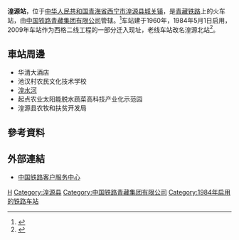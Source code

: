 {{Infobox China railway station 
|车站名称 = 湟源站
|图片 = 
|图片介绍 = 
|车站拼音 = Huangyuan
|英文名称 = Huangyuan Railway Station
|车站代码 = 43574
|电报码 = HNO
|拼音码 = HYU
|车站地址 = [[青海省|青海省]][[西宁市|西宁市]][[湟源县|湟源县]][[城关镇_(湟源县)|城关镇]]
|归属 = [[中国铁路青藏集团有限公司|中国铁路青藏集团有限公司]]
|线路 = [[青藏铁路|青藏铁路]]
|车站等级 = [[三等站_(中铁)|三等站]]
|月台数目 = 
|站台面 = 
|股道数目 = 
|坐标 = 
|网站 = 
}}
'''湟源站'''，位于[[中华人民共和国|中华人民共和国]][[青海省|青海省]][[西宁市|西宁市]][[湟源县|湟源县]][[城关镇_(湟源县)|城关镇]]，是[[青藏铁路|青藏铁路]]上的火车站，由[[中国铁路青藏集团有限公司|中国铁路青藏集团有限公司]]管辖。<ref>{{Cite web |url=http://search.huochepiao.com/huochezhan/jieshao/733.htm |title=湟源火车站介绍 |accessdate=2017-02-13 |archive-date=2017-02-13 |archive-url=https://web.archive.org/web/20170213165949/http://search.huochepiao.com/huochezhan/jieshao/733.htm |dead-url=no }}</ref>车站建于1960年，1984年5月1日启用，2009年车站作为西格二线工程的一部分迁入现址，老线车站改名湟源北站<ref>{{cite news|title=青藏铁路部分车站设置改变 6个无人站将被关闭|url=http://www.qhnews.com/index/system/2009/12/14/010024349.shtml|publisher=青海新闻网|date=2009-12-14|accessdate=2018-09-14|archive-date=2018-09-14|archive-url=https://web.archive.org/web/20180914061118/http://www.qhnews.com/index/system/2009/12/14/010024349.shtml|dead-url=no}}</ref>。

==車站周邊==
* 华清大酒店
* 池汉村农民文化技术学校
* [[湟水河|湟水河]]
* 起点农业太阳能脱水蔬菜高科技产业化示范园
* 湟源县农牧和扶贫开发局

==參考資料==
{{reflist}}
==外部連結==
* [http://www.12306.cn/mormhweb/ 中国铁路客户服务中心] {{Wayback|url=http://www.12306.cn/mormhweb/ |date=20180205163941 }}
{{China-rail-stub}}
{{青藏铁路}}
[[Category:西宁市铁路车站|H]]
[[Category:湟源县|Category:湟源县]]
[[Category:中国铁路青藏集团有限公司|Category:中国铁路青藏集团有限公司]]
[[Category:1984年启用的铁路车站|Category:1984年启用的铁路车站]]